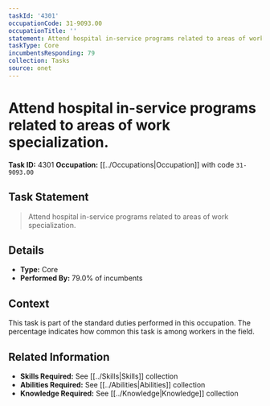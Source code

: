 ```yaml
---
taskId: '4301'
occupationCode: 31-9093.00
occupationTitle: ''
statement: Attend hospital in-service programs related to areas of work specialization.
taskType: Core
incumbentsResponding: 79
collection: Tasks
source: onet
---
```

# Attend hospital in-service programs related to areas of work specialization.

**Task ID:** 4301
**Occupation:** [[../Occupations|Occupation]] with code `31-9093.00`

## Task Statement

> Attend hospital in-service programs related to areas of work specialization.

## Details

- **Type:** Core
- **Performed By:** 79.0% of incumbents

## Context

This task is part of the standard duties performed in this occupation. The percentage indicates how common this task is among workers in the field.

## Related Information

- **Skills Required:** See [[../Skills|Skills]] collection
- **Abilities Required:** See [[../Abilities|Abilities]] collection
- **Knowledge Required:** See [[../Knowledge|Knowledge]] collection
